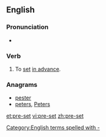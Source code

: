 {{also|preset}}
==English==

===Pronunciation===
* {{IPA|/ˈpriːsɛt/}}

===Verb===
{{en-verb|pre-sets|pre-setting|pre-set|pre-set}}

# To [[set]] [[in advance]].

===Anagrams===
* [[pester#English|pester]]
* [[peters#English|peters]], [[Peters#English|Peters]]
[[Category:English terms spelled with -]]

[[et:pre-set]]
[[vi:pre-set]]
[[zh:pre-set]]